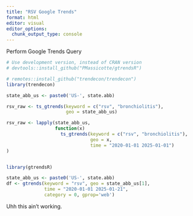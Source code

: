 ```yaml
---
title: "RSV Google Trends"
format: html
editor: visual
editor_options: 
  chunk_output_type: console
---
```


Perform Google Trends Query
```r
# Use development version, instead of CRAN version
# devtools::install_github("PMassicotte/gtrendsR")

# remotes::install_github("trendecon/trendecon")
library(trendecon)

state_abb_us <- paste0('US-', state.abb)

rsv_raw <- ts_gtrends(keyword = c("rsv", "bronchiolitis"), 
                      geo = state_abb_us)

rsv_raw <- lapply(state_abb_us, 
                  function(x)
                    ts_gtrends(keyword = c("rsv", "bronchiolitis"),
                               geo = x,
                               time = "2020-01-01 2025-01-01")
)


library(gtrendsR)

state_abb_us <- paste0('US-', state.abb)
df <- gtrends(keyword = "rsv", geo = state_abb_us[1],
              time = "2020-01-01 2025-01-21",
              category = 0, gprop='web')


```
Uhh this ain't working.
